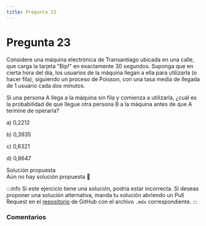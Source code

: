 ```yaml
---
title: Pregunta 23
---
```



# Pregunta 23

<div className="exercise">
Considere una máquina electrónica de Transantiago ubicada en una calle, que carga la tarjeta "Bip!" en exactamente 30 segundos. Suponga que en cierta hora del día, los usuarios de la máquina llegan a ella para utilizarla (o hacer fila), siguiendo un proceso de Poisson, con una tasa media de llegada de 1 usuario cada dos minutos.

Si una persona A llega a la máquina sin fila y comienza a utilizarla, ¿cuál es la probabilidad de que llegue otra persona B a la máquina antes de que A termine de operarla?

a) 0,2212

b) 0,3935

c) 0,6321

d) 0,8647
</div>

<MDXDetails>
<summary>Solución propuesta</summary>

<div className="exercise">
Aún no hay solución propuesta 🥲
</div>

:::info 
Si este ejercicio tiene una solución, podría estar incorrecta. Si deseas proponer una solución alternativa, manda tu solución abriendo
un Pull Request en el [repositorio](https://github.com/crow-rojas/apuntes-fundamentals/pulls) de GitHub con el archivo
`.mdx` correspondiente. 
:::

</MDXDetails>

### Comentarios

<Disqus
  url="https://crow-rojas.github.io/apuntes-fundamentals/docs/mathematics/probability-and-statistics/exercises/2016-2/p23"
  identifier="docs/mathematics/probability-and-statistics/exercises/2016-2/p23"
  title="2016-2 Probabilidades y Estadística - Pregunta 23"
/>
